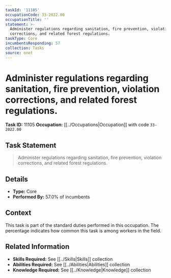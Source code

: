 ```yaml
---
taskId: '11105'
occupationCode: 33-2022.00
occupationTitle: ''
statement: >-
  Administer regulations regarding sanitation, fire prevention, violation
  corrections, and related forest regulations.
taskType: Core
incumbentsResponding: 57
collection: Tasks
source: onet
---
```

# Administer regulations regarding sanitation, fire prevention, violation corrections, and related forest regulations.

**Task ID:** 11105
**Occupation:** [[../Occupations|Occupation]] with code `33-2022.00`

## Task Statement

> Administer regulations regarding sanitation, fire prevention, violation corrections, and related forest regulations.

## Details

- **Type:** Core
- **Performed By:** 57.0% of incumbents

## Context

This task is part of the standard duties performed in this occupation. The percentage indicates how common this task is among workers in the field.

## Related Information

- **Skills Required:** See [[../Skills|Skills]] collection
- **Abilities Required:** See [[../Abilities|Abilities]] collection
- **Knowledge Required:** See [[../Knowledge|Knowledge]] collection
